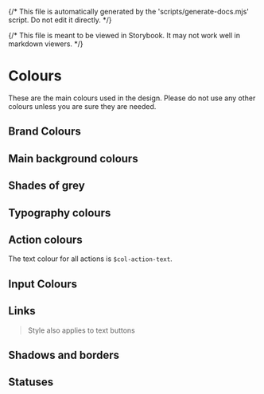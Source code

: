 
{/* This file is automatically generated by the 'scripts/generate-docs.mjs' script. Do not edit it directly. */}

<Meta title="Design Guidelines/Colours" />

{/* This file is meant to be viewed in Storybook. It may not work well in markdown viewers. */}

# Colours

These are the main colours used in the design. Please do not use any other colours unless you are sure they are needed.

## Brand Colours

<ColorPalette>
  <ColorItem
    title="Brand colours"
    subtitle="The primary branding colours"
    colors={{
      primary: themeColours.colPrimary,
      secondary: themeColours.colSecondary,
      tertiary: themeColours.colTertiary
    }}
  />
</ColorPalette>

## Main background colours

<ColorPalette>
  <ColorItem
    title="Background colours"
    subtitle="The main background colours"
    colors={{
      bg: themeColours.colBg,
      "bg-dark": themeColours.colBgDark,
      "main-panel-bg": themeColours.colMainPanelBg,
      "alt-panel-bg": themeColours.colAltPanelBg
    }}
  />
</ColorPalette>

## Shades of grey

<ColorPalette>
  <ColorItem
    title="Shades"
    subtitle="Use these shades as needed"
    colors={{
      100: themeColours.colGrey100,
      200: themeColours.colGrey200,
      300: themeColours.colGrey300,
      400: themeColours.colGrey400,
      500: themeColours.colGrey500,
      600: themeColours.colGrey600,
      700: themeColours.colGrey700,
      800: themeColours.colGrey800,
      900: themeColours.colGrey900
    }}
  />
</ColorPalette>

## Typography colours

<ColorPalette>
  <ColorItem
    title="Typography colours"
    subtitle="The main text colours"
    colors={{
      bodyText: themeColours.colBodyText,
      bodyTextInverse: themeColours.colBodyTextInverse
    }}
  />
</ColorPalette>

## Action colours

The text colour for all actions is `$col-action-text`.

<ColorPalette>
  <ColorItem
    title="Action colours"
    subtitle="The action colours"
    colors={{
      action: themeColours.colAction,
      actionDestroy: themeColours.colActionDestroy,
      actionCreate: themeColours.colActionCreate,
      actionDisabled: themeColours.colActionDisabled
    }}
  />
  <ColorItem
    title="Action hover colours"
    subtitle="The action colours (hover state)"
    colors={{
      actionHover: themeColours.colActionHover,
      actionDestroyHover: themeColours.colActionDestroyHover,
      actionCreateHover: themeColours.colActionCreateHover
    }}
  />
</ColorPalette>

## Input Colours

<ColorPalette>
  <ColorItem
    title="Form colours"
    subtitle="The main form colours"
    colors={{
      inputBg: themeColours.colInputBg,
      inputFocusBg: themeColours.colInputFocusBg,
      inputBorder: themeColours.colInputBorder,
      labelText: themeColours.colLabelText
    }}
  />
</ColorPalette>

## Links

> Style also applies to text buttons

<ColorPalette>
  <ColorItem
    title="Link colours"
    subtitle="The main link colours"
    colors={{
      link: themeColours.colLink,
      linkHover: themeColours.colLinkHover,
      linkFocusBg: themeColours.colLinkFocusBg
    }}
  />
</ColorPalette>

## Shadows and borders

<ColorPalette>
  <ColorItem
    title="Shadow and border colours"
    subtitle="The colours for the shadows and borders"
    colors={{
      shadow: themeColours.colShadow,
      border: themeColours.colBorder
    }}
  />
</ColorPalette>

## Statuses

<ColorPalette>
  <ColorItem
    title="Status colours"
    subtitle="The colours to show component state"
    colors={{
      info: themeColours.colInfo,
      success: themeColours.colSuccess,
      warning: themeColours.colWarning,
      danger: themeColours.colDanger
    }}
  />
</ColorPalette>

